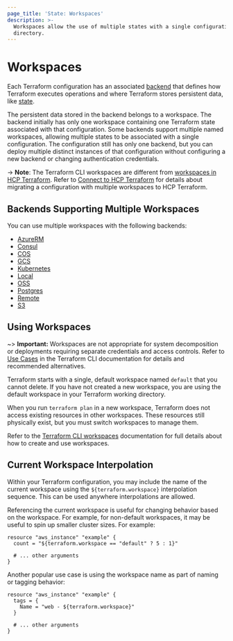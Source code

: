 ```yaml
---
page_title: 'State: Workspaces'
description: >-
  Workspaces allow the use of multiple states with a single configuration
  directory.
---
```


# Workspaces

Each Terraform configuration has an associated [backend](/terraform/language/backend) that defines how Terraform executes operations and where Terraform stores persistent data, like [state](/terraform/language/state/purpose).

The persistent data stored in the backend belongs to a workspace. The backend initially has only one workspace containing one Terraform state associated with that configuration. Some backends support multiple named workspaces, allowing multiple states to be associated with a single configuration. The configuration still has only one backend, but you can deploy multiple distinct instances of that configuration without configuring a new backend or changing authentication
credentials.

-> **Note**: The Terraform CLI workspaces are different from [workspaces in HCP Terraform](/terraform/cloud-docs/workspaces). Refer to [Connect to HCP Terraform](/terraform/cli/cloud/settings) for details about migrating a configuration with multiple workspaces to HCP Terraform.

## Backends Supporting Multiple Workspaces

You can use multiple workspaces with the following backends:

- [AzureRM](/terraform/language/backend/azurerm)
- [Consul](/terraform/language/backend/consul)
- [COS](/terraform/language/backend/cos)
- [GCS](/terraform/language/backend/gcs)
- [Kubernetes](/terraform/language/backend/kubernetes)
- [Local](/terraform/language/backend/local)
- [OSS](/terraform/language/backend/oss)
- [Postgres](/terraform/language/backend/pg)
- [Remote](/terraform/language/backend/remote)
- [S3](/terraform/language/backend/s3)


## Using Workspaces

~> **Important:** Workspaces are not appropriate for system decomposition or deployments requiring separate credentials and access controls. Refer to [Use Cases](/terraform/cli/workspaces#use-cases) in the Terraform CLI documentation for details and recommended alternatives.

Terraform starts with a single, default workspace named `default` that you cannot delete. If you have not created a new workspace, you are using the default workspace in your Terraform working directory.

When you run `terraform plan` in a new workspace, Terraform does not access existing resources in other workspaces. These resources still physically exist, but you must switch workspaces to manage them.

Refer to the [Terraform CLI workspaces](/terraform/cli/workspaces) documentation for full details about how to create and use workspaces.


## Current Workspace Interpolation

Within your Terraform configuration, you may include the name of the current
workspace using the `${terraform.workspace}` interpolation sequence. This can
be used anywhere interpolations are allowed.

Referencing the current workspace is useful for changing behavior based
on the workspace. For example, for non-default workspaces, it may be useful
to spin up smaller cluster sizes. For example:

```hcl
resource "aws_instance" "example" {
  count = "${terraform.workspace == "default" ? 5 : 1}"

  # ... other arguments
}
```

Another popular use case is using the workspace name as part of naming or
tagging behavior:

```hcl
resource "aws_instance" "example" {
  tags = {
    Name = "web - ${terraform.workspace}"
  }

  # ... other arguments
}
```
